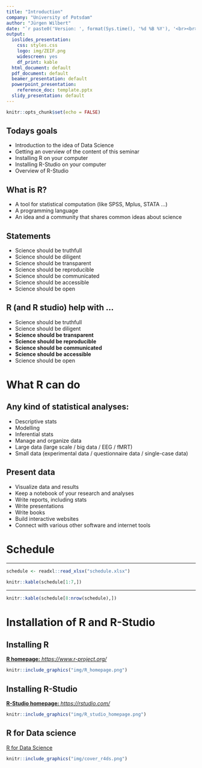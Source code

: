 ```yaml
---
title: "Introduction"
company: "University of Potsdam"
author: "Jürgen Wilbert"
date: "`r paste0('Version: ', format(Sys.time(), '%d %B %Y'), '<br><br>- arrow keys: move through slides <br>- f: toggle full-screen')`"
output:
  ioslides_presentation: 
    css: styles.css
    logo: img/ZEIF.png
    widescreen: yes
    df_print: kable
  html_document: default
  pdf_document: default
  beamer_presentation: default
  powerpoint_presentation:
    reference_doc: template.pptx
  slidy_presentation: default
---
```


```r
knitr::opts_chunk$set(echo = FALSE)
```

## Todays goals

- Introduction to the idea of Data Science
- Getting an overview of the content of this seminar
- Installing R on your computer
- Installing R-Studio on your computer
- Overview of R-Studio

## What is R? {.build}

- A tool for statistical computation (like SPSS, Mplus, STATA ...)
- A programming language
- An idea and a community that shares common ideas about science


## Statements {.build}

- Science should be truthfull
- Science should be diligent
- Science should be transparent
- Science should be reproducible
- Science should be communicated
- Science should be accessible
- Science should be open

## R (and R studio) help with ...

- Science should be truthfull
- Science should be diligent
- <div class="red2">**Science should be transparent**</div>
- <div class="red2">**Science should be reproducible**</div>
- <div class="red2">**Science should be communicated**</div>
- <div class="red2">**Science should be accessible**</div>
- Science should be open

# What R can do

## Any kind of statistical analyses:

- Descriptive stats
- Modelling
- Inferential stats
- Manage and organize data
- Large data (large scale / big data / EEG / fMRT)
- Small data (experimental data / questionnaire data / single-case data)

## Present data

- Visualize data and results
- Keep a notebook of your research and analyses
- Write reports, including stats
- Write presentations
- Write books
- Build interactive websites
- Connect with various other software and internet tools


# Schedule

---


```r
schedule <- readxl::read_xlsx("schedule.xlsx")

```

```r
knitr::kable(schedule[1:7,])
```

---

```r
knitr::kable(schedule[8:nrow(schedule),])
```


# Installation of R and R-Studio

## Installing R

[__R homepage:__ *https://www.r-project.org/*](https://www.r-project.org/)


```r
knitr::include_graphics("img/R_homepage.png")
```

## Installing R-Studio

[__R-Studio homepage:__ *https://rstudio.com/*](https://rstudio.com/)

```r
knitr::include_graphics("img/R_studio_homepage.png")
```

## R for Data science

[R for Data Science](https://r4ds.had.co.nz/)

```r
knitr::include_graphics("img/cover_r4ds.png")
```